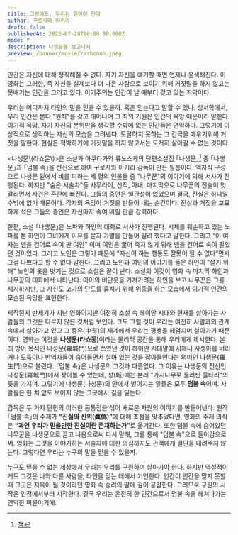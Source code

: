 ```yaml
---
title: 그럼에도, 우리는 믿어야 한다
author: 구로사와 아키라
draft: false
publishedAt: 2023-07-28T00:00:00.000Z
mode: Y
description: 나생문을 보고나서
preview: /banner/movie/rashomon.jpeg
---
```


<Callout reference="구로사와 아키라">
  인간은 자신에 대해 정직해질 수 없다. 자기 자신을 얘기할 때면 언제나 윤색해진다. 이 영화는 그러한,
  즉 자신을 실제보다 더 나은 사람으로 보이기 위해 거짓말을 하지 않고는 못배기는 인간을 그리고 있다.
  이기주의는 인간이 날 때부터 갖고 있는 죄악이다.
</Callout>

우리는 어디까지 타인의 말을 믿을 수 있을까. 혹은 믿는다고 말할 수 있나. 성서학에서, 우리 인간은 본디 "원죄"를 갖고 태어나며 그 죄의 기원은 인간의 욕망 때문이라 말한다.
이기적 욕망. 자기 자신의 본위만을 생각할 수밖에 없는 인간들은 연약하다. 그렇기에 이상적으로 생각하는 자신의 모습을 그려낸다. 도달하지 못하는 그 간극을 메우기위해 거짓을 말한다. 현실은 척박하기에 거짓말을 하지 않고서는 도저히 살아갈 수 없는 것이다.

\<나생문\\(라쇼몬\\)\>은 소설가 아쿠타가와 류노스케의 단편소설집 ｢나생문｣[^aladin-book] 중 ｢나생문｣과 ｢덤불 속｣을 전신으로 하여 구로사와 아키라 감독이 만든 필름이다.
액자식 구성으로 나생문 밑에서 비를 피하는 세 명의 인물들 중 "나무꾼"의 이야기에 의해 서사가 진행된다. 하지만 "숨은 서술자"들 사무라이, 산적, 아내. 마지막으로 나무꾼의 진술이 엇갈리면서 사건은 혼란에 빠진다.
그들의 증언은 일관성이 없었으며 결국, 진실은 하나일 수밖에 없기 때문이다. 각자의 욕망이 거짓을 만들어 내는 순간이다. 진실과 거짓을 교묘하게 섞은 그들의 증언은 자신마저 속여 버릴 만큼 강력하다.

한편, 소설 ｢나생문｣은 노파와 하인의 대화로 서사가 진행된다. 시체를 훼손하고 있는 노파를 본 하인이 그녀에게 이유를 묻자 가발을 만들어 팔려 했다고 말한다. 그리고 “이 여자는 뱀을 건어로 속여 판 여인" 이며 여인은 굶어 죽지 않기 위해 뱀을 건어로 속여 팔았던 것이었다.
그리고 노인은 그렇기 때문에 "자신이 하는 행동도 잘못이 될 수 없다”면서 그걸 나쁘다고 할 수 없다 말한다. 그리고 노인과 여인의 이야기를 들은 하인이 "살기 위해" 노인의 옷을 벗기는 것으로 소설은 끝이 난다.
소설의 이것이 영화 속 마지막 하인과 나무꾼의 대화에서 나타난다. 아이의 비단옷을 가져가려는 하인을 보고 나무꾼은 그를 제지하지만, 그 자신도 고가의 단도를 훔치기 위해 위증을 하는 모습에서 이기적 인간의 모순된 욕망을 표현한다.

제작된지 반세기가 지난 영화이지만 여전히 소설 속 헤이안 시대와 현재를 살아가는 사람들의 그것은 다르지 않은 것처럼 보인다. 그도 그럴 것이 우리는 여전히 사람과의 관계 속에서 살아가고 있고 그 중유\(中有\)의 세계에서 우리는 평생을 헤엄치며 살아가기 때문이다.
영화는 이것을 <strong>나생문\(라쇼몽\)</strong>이라는 물리적 공간을 통해 우리에게 제시한다. 본래 방어 목적인 나성문\(羅城門\)으로 쓰였던 것이 헤이안 시대말에 시체나 사생아를 버리거나 도둑이나 반역자들이 숨어들면서 살아 있는 것을 잡아들인다는 의미인 나생문\(羅生門\)으로 불렸다. ｢덤불 속｣은 나생문의 그것과 다름없다.
그 이유는 나생문의 전신인 나성문\(羅城門\)에서 찾아볼 수 있는데, 성\(城\)에는 본래 "가시나무로 둘러싼 울타리"의 뜻을 가지며. 그렇기에 나생문\(나성문\)의 안에서 벌어지는 일들은 모두 **덤불 속**이며. 사람들은 한 치 앞도 보이지 않는 그곳에서 길을 잃는다.

감독은 두 가지 단편의 이러한 공통점을 섞어 새로운 차원의 이야기를 만들어낸다. 원작 ｢덤불 속｣의 주제가 <strong>“진실의 진위\(眞僞\)”</strong>에 대해 초점을 맞추었다면, 영화의 주제 의식은 <strong>“과연 우리가 믿을만한 진실이란 존재하는가”</strong>로 옮겨간다.
또한 덤불 속에 숨어있던 나무꾼을 나생문으로 끌고 나옴으로써 다시 말해, 그를 통해 "덤불 속"으로 들어감으로써.
영화는 그것을 이야기하는 서술자에 대한 의심까지도 관객에게 결단을 내려주지 않는다. 그렇다면 우리는 누구의 말을 믿을 수 있을까.

누구도 믿을 수 없는 세상에서 우리는 우리를 구원하며 살아가야 한다. 하지만 역설적이게도 그것은 나와 다른 사람을, 타인을 믿는 데에서 기인한다.
인간이 인간을 믿지 못할 때 그곳은 지옥이 될 것이라던 영화 속 승려의 말에 깊이 공감한다. 그러므로 구원의 시작은 인정에서부터 시작한다. 결국 우리는 온전히 한 인간으로서 덤불 속을 헤쳐나가는 연약한 미물이기에.

[^aladin-book]: [책](https://www.aladin.co.kr/shop/wproduct.aspx?ItemId=65957590)
